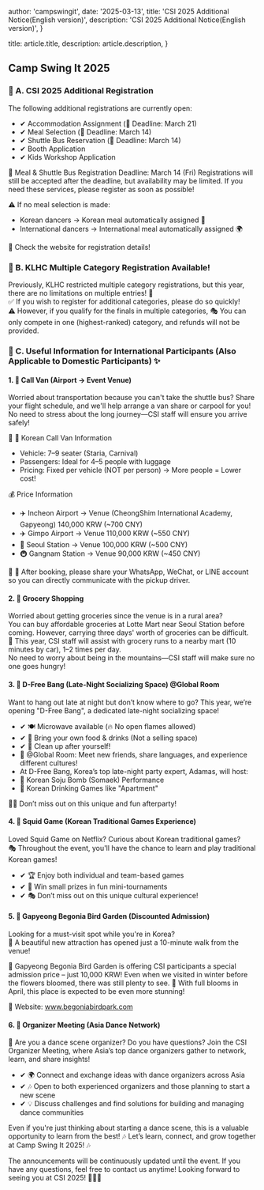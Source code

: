 

  author: 'campswingit',
  date: '2025-03-13',
  title: 'CSI 2025 Additional Notice(English version)',
  description:
    'CSI 2025 Additional Notice(English version)',
}

  title: article.title,
  description: article.description,
}



## Camp Swing It 2025

### 🔹 A. CSI 2025 Additional Registration
 The following additional registrations are currently open:

- ✔ Accommodation Assignment (📅 Deadline: March 21)
- ✔ Meal Selection (📅 Deadline: March 14)
- ✔ Shuttle Bus Reservation (📅 Deadline: March 14)
- ✔ Booth Application
- ✔ Kids Workshop Application

📌 Meal & Shuttle Bus Registration Deadline: March 14 (Fri) 
 Registrations will still be accepted after the deadline, but availability may be limited.
 If you need these services, please register as soon as possible!

⚠️ If no meal selection is made:
- Korean dancers → Korean meal automatically assigned 🍚
- International dancers → International meal automatically assigned 🌍

📍 Check the website for registration details!

### 🔹 B. KLHC Multiple Category Registration Available!
 Previously, KLHC restricted multiple category registrations,
 but this year, there are no limitations on multiple entries! 🎉   
 ✅ If you wish to register for additional categories, please do so quickly!  
 ⚠️ However, if you qualify for the finals in multiple categories,
 🎭 You can only compete in one (highest-ranked) category, and refunds will not be provided.

### 🔹 C. Useful Information for International Participants (Also Applicable to Domestic Participants) ✨
#### 1. 🚐 Call Van (Airport → Event Venue)
 Worried about transportation because you can't take the shuttle bus?
 Share your flight schedule, and we'll help arrange a van share or carpool for you!
 No need to stress about the long journey—CSI staff will ensure you arrive safely!

📌 🚖 Korean Call Van Information
- Vehicle: 7–9 seater (Staria, Carnival)
- Passengers: Ideal for 4–5 people with luggage
- Pricing: Fixed per vehicle (NOT per person) → More people = Lower cost!

 💰 Price Information
- ✈️ Incheon Airport → Venue (CheongShim International Academy, Gapyeong) 140,000 KRW (~700 CNY)
- ✈️ Gimpo Airport → Venue 110,000 KRW (~550 CNY)
- 🚆 Seoul Station → Venue 100,000 KRW (~500 CNY)
- 🚇 Gangnam Station → Venue 90,000 KRW (~450 CNY)

📌 📱 After booking, please share your WhatsApp, WeChat, or LINE account so you can directly communicate with the pickup driver.

#### 2. 🛒 Grocery Shopping
 Worried about getting groceries since the venue is in a rural area?  
 You can buy affordable groceries at Lotte Mart near Seoul Station before coming. However, carrying three days' worth of groceries can be difficult.  
🚗 This year, CSI staff will assist with grocery runs to a nearby mart (10 minutes by car), 1–2 times per day.  
 No need to worry about being in the mountains—CSI staff will make sure no one goes hungry!

#### 3. 🎉 D-Free Bang (Late-Night Socializing Space) @Global Room
 Want to hang out late at night but don’t know where to go?
 This year, we’re opening "D-Free Bang", a dedicated late-night socializing space!

- ✔ 🍽 Microwave available (🔥 No open flames allowed)
- ✔ 🥤 Bring your own food & drinks (Not a selling space)
- ✔ 🧹 Clean up after yourself!
- 🔹 @Global Room: Meet new friends, share languages, and experience different cultures!
- At D-Free Bang, Korea’s top late-night party expert, Adamas, will host:
- 🍻 Korean Soju Bomb (Somaek) Performance
- 🏢 Korean Drinking Games like "Apartment"

💃🎶 Don’t miss out on this unique and fun afterparty!

#### 4. 🦑 Squid Game (Korean Traditional Games Experience)
Loved Squid Game on Netflix? Curious about Korean traditional games?  
🎭 Throughout the event, you'll have the chance to learn and play traditional Korean games!
- ✔ 🏆 Enjoy both individual and team-based games
- ✔ 🎁 Win small prizes in fun mini-tournaments
- ✔ 🎭 Don’t miss out on this unique cultural experience!

#### 5. 🌸 Gapyeong Begonia Bird Garden (Discounted Admission)
 Looking for a must-visit spot while you're in Korea?  
 🚶 A beautiful new attraction has opened just a 10-minute walk from the venue!

🌿 Gapyeong Begonia Bird Garden is offering CSI participants a special admission price – just 10,000 KRW!
 Even when we visited in winter before the flowers bloomed, there was still plenty to see.
 🌺 With full blooms in April, this place is expected to be even more stunning!

🔗 Website: www.begoniabirdpark.com

#### 6. 🤝 Organizer Meeting (Asia Dance Network)
🕺 Are you a dance scene organizer? Do you have questions?
 Join the CSI Organizer Meeting, where Asia’s top dance organizers gather to network, learn, and share insights!

- ✔ 🌍 Connect and exchange ideas with dance organizers across Asia
- ✔ 🎶 Open to both experienced organizers and those planning to start a new scene
- ✔ 💡 Discuss challenges and find solutions for building and managing dance communities

Even if you're just thinking about starting a dance scene,
 this is a valuable opportunity to learn from the best!
🎶 Let’s learn, connect, and grow together at Camp Swing It 2025! 🎶

The announcements will be continuously updated until the event. If you have any questions, feel free to contact us anytime!
Looking forward to seeing you at CSI 2025! 💃🕺✨

